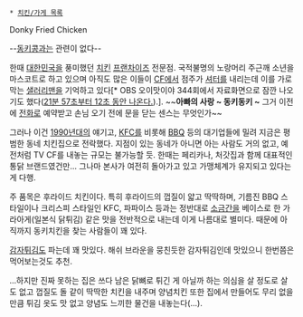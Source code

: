  * [[치킨/가게 목록]]

Donky Fried Chicken

--[[동키콩]]과는 관련이 없다--

{{{#!html
 <iframe width="640" height="360" src="//www.youtube.com/embed/VQeiCZ4K4Xc?feature=player_detailpage" frameborder="0" allowfullscreen></iframe>
}}}

한때 [[대한민국]]을 풍미했던 [[치킨]] [[프랜차이즈]] 전문점. 국적불명의 노랑머리 주근깨 소년을 마스코트로 하고 있으며 아직도 많은 이들이 [[광고|CF]]에서 점주가 [[셔터]]를 내리는데 이를 가로막는 [[샐러리맨]]을 기억하고 있다[* OBS 오이맛이야 344회에서 자료화면으로 잠깐 나오기도 했다([http://vod.obs.co.kr/program/food/food-344.mp4 21분 57초부터 12초 동안 나온다.]).]. ~~'''아빠의 사랑 ~ 동키동키 ~ ''' 그거 이전에 [[전화]]로 예약받고 손님 오기 전에 문을 닫는 센스는 무엇인가~~

그러나 이건 [[1990년대]]의 얘기고, [[KFC]]를 비롯해 [[BBQ]] 등의 대기업들에 밀려 지금은 평범한 동네 치킨집으로 전락했다. 지점이 있는 동네가 아니면 아는 사람도 거의 없고, 예전처럼 TV CF를 내놓는 규모는 불가능할 듯. 한때는 페리카나, 처갓집과 함께 대표적인 통닭 브랜드였건만... 그나마 본사가 여전히 돌아가고 있고 가맹체계가 유지되고 있다는게 다행.

주 품목은 후라이드 치킨이다. 특히 후라이드의 껍질이 얇고 딱딱하며, 기름진 BBQ 스타일이나 크리스피 스타일인 KFC, 파파이스 등과는 정반대로 [[소금]]간을 베이스로 한 가라아게(일본식 닭튀김) 같은 맛을 전반적으로 내는데 이게 나름대로 별미다. 때문에 아직까지 동키치킨을 찾는 사람들이 꽤 있다.

[[감자튀김]]도 파는데 꽤 맛있다. 해쉬 브라운을 뭉친듯한 감자튀김인데 맛있으니 한번쯤은 먹어보는것도 추천.

...하지만 진짜 못하는 집은 쓰다 남은 닭뼈로 튀긴 게 아닐까 하는 의심을 살 정도로 살도 없고 껍질도 돌 같이 딱딱한 치킨을 내주며 양념치킨 또한 집에서 만들어도 무리 없을만큼 튀김 옷도 맛 없고 양념도 느끼한 물건을 내놓는다(...).
